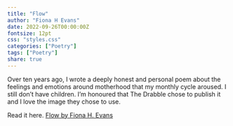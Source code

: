 ```yaml
---
title: "Flow"
author: "Fiona H Evans"
date: 2022-09-26T00:00:00Z
fontsize: 12pt
css: "styles.css"
categories: ["Poetry"]
tags: ["Poetry"]
share: true
---
```



Over ten years ago, I wrote a deeply honest and personal poem about the feelings and emotions around motherhood that my monthly cycle aroused. I still don’t have children. I'm honoured that The Drabble chose to publish it and I love the image they chose to use.

Read it here. [Flow by Fiona H. Evans](https://thedrabble.wordpress.com/2022/09/26/flow/)
